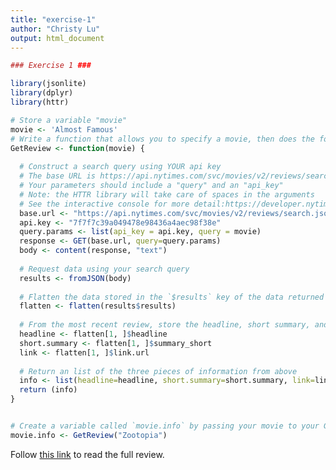 ```yaml
---
title: "exercise-1"
author: "Christy Lu"
output: html_document
---
```


```r
### Exercise 1 ###

library(jsonlite)
library(dplyr)
library(httr)

# Store a variable "movie"
movie <- 'Almost Famous'
# Write a function that allows you to specify a movie, then does the following:
GetReview <- function(movie) {
  
  # Construct a search query using YOUR api key
  # The base URL is https://api.nytimes.com/svc/movies/v2/reviews/search.json?
  # Your parameters should include a "query" and an "api_key"
  # Note: the HTTR library will take care of spaces in the arguments
  # See the interactive console for more detail:https://developer.nytimes.com/movie_reviews_v2.json#/Console/GET/reviews/search.json
  base.url <- "https://api.nytimes.com/svc/movies/v2/reviews/search.json?"
  api.key <- "7f7f7c39a049478e98436a4aec98f38e"
  query.params <- list(api_key = api.key, query = movie)
  response <- GET(base.url, query=query.params)
  body <- content(response, "text")
  
  # Request data using your search query
  results <- fromJSON(body)
  
  # Flatten the data stored in the `$results` key of the data returned to you
  flatten <- flatten(results$results)
  
  # From the most recent review, store the headline, short summary, and link to full article each in their own variables
  headline <- flatten[1, ]$headline
  short.summary <- flatten[1, ]$summary_short
  link <- flatten[1, ]$link.url
  
  # Return an list of the three pieces of information from above
  info <- list(headline=headline, short.summary=short.summary, link=link)
  return (info)
}


# Create a variable called `movie.info` by passing your movie to your GetReview function
movie.info <- GetReview("Zootopia")
```
Follow [this link](r movie.info$link) to read the full review.

